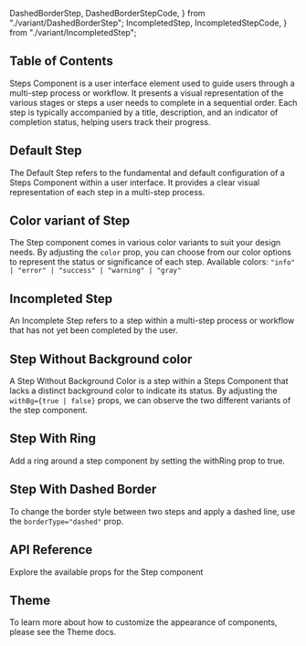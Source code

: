  DashedBorderStep,
  DashedBorderStepCode,
} from "./variant/DashedBorderStep";
  IncompletedStep,
  IncompletedStepCode,
} from "./variant/IncompletedStep";


## Table of Contents

Steps Component is a user interface element used to guide users through a multi-step process or workflow. It presents a visual representation of the various stages or steps a user needs to complete in a sequential order. Each step is typically accompanied by a title, description, and an indicator of completion status, helping users track their progress.

## Default Step

The Default Step refers to the fundamental and default configuration of a Steps Component within a user interface. It provides a clear visual representation of each step in a multi-step process.

<CodePreview github="Step" code={DefaultStepCode}>
  <DefaultStep />
</CodePreview>

## Color variant of Step

The Step component comes in various color variants to suit your design needs. By adjusting the `color` prop, you can choose from our color options to represent the status or significance of each step. Available colors: `"info" | "error" | "success" | "warning" | "gray"`

<CodePreview github="Step" code={ColorsOfStepCode}>
  <ColorsOfStep />
</CodePreview>

## Incompleted Step

An Incomplete Step refers to a step within a multi-step process or workflow that has not yet been completed by the user.

<CodePreview github="Step" code={IncompletedStepCode}>
  <IncompletedStep />
</CodePreview>

## Step Without Background color

A Step Without Background Color is a step within a Steps Component that lacks a distinct background color to indicate its status. By adjusting the `withBg={true | false}` props, we can observe the two different variants of the step component.

<CodePreview github="Step" code={StepWithoutBgCode}>
  <StepWithoutBg />
</CodePreview>

## Step With Ring

Add a ring around a step component by setting the withRing prop to true.

<CodePreview github="Step" code={StepWithRingCode}>
  <StepWithRing />
</CodePreview>

## Step With Dashed Border

To change the border style between two steps and apply a dashed line, use the `borderType="dashed"` prop.

<CodePreview github="Step" code={DashedBorderStepCode}>
  <DashedBorderStep />
</CodePreview>

## API Reference

Explore the available props for the Step component

<ComponentApi data={stepApiData} />

## Theme

To learn more about how to customize the appearance of components, please see the Theme docs.

<CssThemePreview code={useTheme().theme.stepper} />
